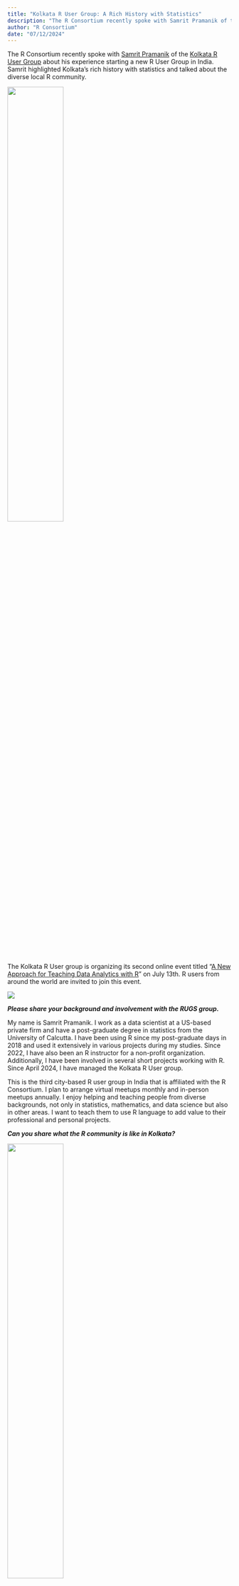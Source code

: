 ```yaml
---
title: "Kolkata R User Group: A Rich History with Statistics"
description: "The R Consortium recently spoke with Samrit Pramanik of the Kolkata R User Group about his experience starting a new R User Group in India."
author: "R Consortium"
date: "07/12/2024"
---
```


The R Consortium recently spoke with [Samrit Pramanik](https://samrit.quarto.pub/) of the [Kolkata R User Group](https://www.meetup.com/kolkata-r-user-group/) about his experience starting a new R User Group in India. Samrit highlighted Kolkata’s rich history with statistics and talked about the diverse local R community.


![](Samrit.jpg){width=50%}


The Kolkata R User group is organizing its second online event titled “[A New Approach for Teaching Data Analytics with R](https://www.meetup.com/kolkata-r-user-group/events/301528636/)” on July 13th. R users from around the world are invited to join this event.

![](Announcement.jpg)


**_Please share your background and involvement with the RUGS group._**

My name is Samrit Pramanik. I work as a data scientist at a US-based private firm and have a post-graduate degree in statistics from the University of Calcutta. I have been using R since my post-graduate days in 2018 and used it extensively in various projects during my studies. Since 2022, I have also been an R instructor for a non-profit organization. Additionally, I have been involved in several short projects working with R. Since April 2024, I have managed the Kolkata R User group.

This is the third city-based R user group in India that is affiliated with the R Consortium. I plan to arrange virtual meetups monthly and in-person meetups annually. I enjoy helping and teaching people from diverse backgrounds, not only in statistics, mathematics, and data science but also in other areas. I want to teach them to use R language to add value to their professional and personal projects.

**_Can you share what the R community is like in Kolkata?_**


![](KolkotaLogo.jpg){width=50%}


The Kolkata User Group has been formed with a broader perspective that I would like to share with you. Kolkata is known for its reputation in statistical research and education. The city is recognized as the birthplace of modern statistics in India, with the establishment of the [Indian Statistical Institute](https://www.isical.ac.in/) (ISI) in 1931 by a prominent figure in statistics. The University of Calcutta, where I graduated, was the first in Asia to offer a post-graduate degree in statistics in 1941. This rich history made the formation of the Kolkata R User Group inevitable. Our community consists of academics and professionals from diverse fields such as life sciences, healthcare, the public sector, physics, astrophysics, and other industries. This diverse background facilitates robust exchanges of ideas and techniques related to R and data, making our R community in Kolkata truly unique.

**_Please tell us about your recent and upcoming events?_**

I would like to highlight a recent event. Last month, in June, we had our inaugural session where we introduced [Quarto](https://quarto.org/), a recently released reporting tool by Posit. Our goal was to make the participants aware of this tool and its outstanding features, such as website building, ebook writing, creating thesis papers, manuscripts, and blogging sites. We aimed to show participants, including early graduate students, professionals in the industry, and researchers from academia, that they can use Quarto in their projects and studies for reporting. This was our first organized session.

The upcoming session is scheduled for July 13th. It will focus on a new approach to teaching R to students with non-technical backgrounds such as business students. [Dr. Abhimanyu Gupta](https://www.linkedin.com/in/abhimanyu-gupta/) from Saint Louis University will be the speaker at this event.

We have received very positive feedback and responses from the participants who are showing interest in the upcoming events. They want us to organize such events frequently. People are very much aware of these events and this community. They are very responsive, and we have received positive responses. Two esteemed Economics professors have expressed interest in joining our organizing team and working with us.


**_Please share about a project you are currently working on or have worked on in the past using the R language. Goal/reason, result, anything interesting, especially related to the industry you work in?_**

Currently, I am working on two projects. The first project involves cricket analytics, where I extensively use R for cleaning up messy raw data and conducting exploratory data analysis at both the team and individual player levels and published a [shiny dashboard](https://samritpramanik.shinyapps.io/T20PerformAnalysis/) on performance analysis of T20I players. I’m also building a statistical model to predict the total score of an innings, the winner of the match, and the tournament. Lastly, I aim to compile all the findings into an ebook format.


![](Dashboard.png)


 Cricket Performance Analysis Shiny Dashboard

The second project revolves around converting the functions and features of [AstroPy](https://www.astropy.org/), an open source software package for astronomy and astrophysics, into R. Our goal is to enhance its popularity among researchers and scientists in the astronomy, astrophysics, and cosmology domains. I am collaborating with another individual from a physics background on this open source project, and we plan to publish it on GitHub soon for public access.


## **How do I Join?**

R Consortium’s R User Group and Small Conference Support Program (RUGS) provides grants to help R groups organize, share information, and support each other worldwide. We have given grants over the past four years, encompassing over 68,000 members in 33 countries. We would like to include you! Cash grants and meetup.com accounts are awarded based on the intended use of the funds and the amount of money available to distribute.

[Learn more](../../all-projects/rugsprogram.qmd)
